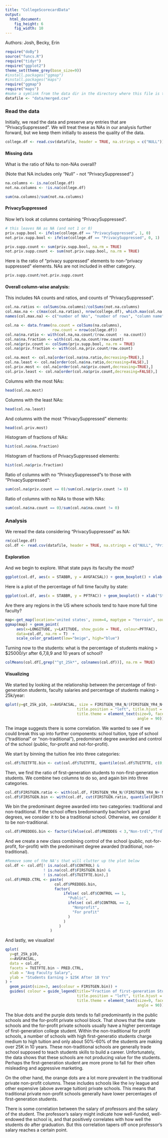 ```yaml
---
title: "CollegeScorecardData"
output: 
  html_document: 
    fig_height: 6
    fig_width: 10
---
```

Authors: Josh, Becky, Erin

```r
require("doBy")
source("funcs.R")
require("tidyr")
require("ggplot2")
theme_set(theme_grey(base_size=9))
#install.packages("ggmap")
#install.packages("maps")
require("ggmap")
require("maps")
#make a symlink from the data dir in the directory where this file is to the desired data file
datafile <- "data/merged.csv"
```

### Read the data

Initially, we read the data and preserve any entries that are "PrivacySuppressed". We will treat these as NAs in our analysis further forward, but we keep them initially to assess the quality of the data.

```r
college.df <- read.csv(datafile, header = TRUE, na.strings = c("NULL"))
```

#### Missing data

What is the ratio of NAs to non-NAs overall? 

(Note that NA includes only "Null" - not "PrivacySuppressed".)
```r
na.columns <- is.na(college.df)
not.na.columns <- !is.na(college.df)

sum(na.columns)/sum(not.na.columns)
```


#### PrivacySuppressed

Now let's look at columns containing "PrivacySuppressed".

```r
# this leaves NA as NA (and not 1 or 0)
priv.supp.bool <- ifelse(college.df == "PrivacySuppressed", 1, 0)
not.priv.supp.bool <- ifelse(college.df == "PrivacySuppressed", 0, 1)

priv.supp.count <- sum(priv.supp.bool, na.rm = TRUE)
not.priv.supp.count <- sum(not.priv.supp.bool, na.rm = TRUE)
```

Here is the ratio of "privacy suppressed" elements to non-"privacy suppressed" elements. NAs are not included in either category.
```r
priv.supp.count/not.priv.supp.count
```


#### Overall column-wise analysis:

This includes NA counts and ratios, and counts of "PrivacySuppressed".
```r
col.na.ratios <- colSums(na.columns)/colSums(not.na.columns)
col.max.na <- c(max(col.na.ratios), nrow(college.df), which.max(col.na.ratios))
names(col.max.na) <- c("number of NAs", "number of rows", "column name")

col.na <- data.frame(na.count = colSums(na.columns),
                     row.count = nrow(college.df))
col.na$na.ratio <- with(col.na,na.count/(row.count - na.count))
col.na$na.fraction <- with(col.na,na.count/row.count)
col.na$priv.count <- colSums(priv.supp.bool, na.rm = TRUE)
col.na$priv.fraction <- with(col.na,priv.count/row.count)

col.na.most <- col.na[order(col.na$na.ratio,decreasing=TRUE),]
col.na.least <- col.na[order(col.na$na.ratio,decreasing=FALSE),]
col.priv.most <- col.na[order(col.na$priv.count,decreasing=TRUE),]
col.priv.least <- col.na[order(col.na$priv.count,decreasing=FALSE),]
```

Columns with the most NAs:
```r
head(col.na.most)
```

Columns with the least NAs:
```r
head(col.na.least)
```

And columns with the most "PrivacySuppressed" elements:
```r
head(col.priv.most)
```

Histogram of fractions of NAs:
```r
hist(col.na$na.fraction)
```

Histogram of fractions of PrivacySuppressed elements:
```r
hist(col.na$priv.fraction)
```

Ratio of columns with no "PrivacySuppressed"s to those with "PrivacySuppressed":
```r
sum(col.na$priv.count == 0)/sum(col.na$priv.count != 0)
```

Ratio of columns with no NAs to those with NAs:
```r
sum(col.na$na.count == 0)/sum(col.na$na.count != 0)
```

### Analysis

We reread the data considering "PrivacySuppressed" as NA:
```r
rm(college.df)
col.df <- read.csv(datafile, header = TRUE, na.strings = c("NULL", "PrivacySuppressed"))
```

#### Exploration

And we begin to explore. What state pays its faculty the most?

```r
ggplot(col.df, aes(x = STABBR, y = AVGFACSAL)) + geom_boxplot() + xlab("State") + ylab("Avg monthly salary")
```

Here is a plot of the percentage of full time faculty by state:

```r
ggplot(col.df, aes(x = STABBR, y = PFTFAC)) + geom_boxplot() + xlab("State") + ylab("Percentage full time faculty")
```

Are there any regions in the US where schools tend to have more full time faculty?
```r
map<-get_map(location='united states', zoom=4, maptype = "terrain", source='google',color='color')
ggmap(map) + geom_point(
     aes(x=LONGITUDE, y=LATITUDE, show_guide = TRUE, colour=PFTFAC), 
     data=col.df, na.rm = T)  + 
     scale_color_gradient(low="beige", high="blue")
```


Turning now to the students: what is the percentage of students making > $25000/yr after 6,7,8,9 and 10 years of school?
```r
colMeans(col.df[,grep("^gt_25k*", colnames(col.df))], na.rm = TRUE)
```

#### Visualizing

We started by looking at the relationship between the percentage of first-generation students, faculty salaries and percentage of students making > 25k/year:
```r
qplot(y=gt_25k_p10, x=AVGFACSAL, size = FIRSTGEN_YR4_N/(FIRSTGEN_YR4_N+ NOT1STGEN_YR4_N), data = col.df)+guides( size = guide_legend(title="Fraction of first-generation Students",
                                title.position = "left", title.hjust = 0.5,
                                title.theme = element_text(size=9, face="italic", 
                                                           angle = 90)))
```

The image suggests there is some correlation. We wanted to see if we could break this up into further components: school tuition, type of school ("traditional" or "non-traditional"), predominant degree awarded and control of the school (public, for-profit and not-for-profit). 

We start by binning the tuition fee into three categories: 
```r
col.df$TUITFTE.bin <- cut(col.df$TUITFTE, quantile(col.df$TUITFTE, c(0,.25,.75,1), na.rm = TRUE), labels = c("low tuition", "interquartile", "high tuition"))
```

Then, we find the ratio of first-generation students to non-first-generation students. We combine two columns to do so, and again bin into three categories.
```r
col.df$FIRSTGEN.ratio <- with(col.df, FIRSTGEN_YR4_N/(FIRSTGEN_YR4_N+ NOT1STGEN_YR4_N))
col.df$FIRSTGEN.bin <- with(col.df, cut(FIRSTGEN.ratio, quantile(FIRSTGEN.ratio, seq(0,1,.25), na.rm = TRUE), labels = paste0(seq(25, 100, 25), "%ile")))
```

We bin the predominant degree awarded into two categories: traditional and non-traditional. If the school offers bredominantly bachelor's and grad degrees, we consider it to be a traditional school. Otherwise, we consider it to be non-traditional.
```r
col.df$PREDDEG.bin <- factor(ifelse(col.df$PREDDEG < 3,"Non-trdl","Trdl"))
```

And we create a new class combining control of the school (public, not-for-profit, for-profit) with the predominant degree awarded (traditional, non-traditional).
```r
#Remove some of the NA's that will clutter up the plot below
col.df <- col.df[! is.na(col.df$CONTROL) & 
                 ! is.na(col.df$FIRSTGEN.bin) & 
                 ! is.na(col.df$TUITFTE.bin),]
col.df$PRED.CTRL <- paste(
                      col.df$PREDDEG.bin, 
                      factor(
                          ifelse( col.df$CONTROL == 1, 
                            "Public",
                            ifelse( col.df$CONTROL == 2, 
                              "Nonprofit",
                              "For profit"
                            )
                          )
                        )
                    )

```

And lastly, we visualize!
```r
qplot(
  y=gt_25k_p10, 
  x=AVGFACSAL, 
  data = col.df, 
  facets = TUITFTE.bin ~ PRED.CTRL,
  xlab = "Avg Faculty Salary", 
  ylab = "Students Earning > $25K After 10 Yrs"
) + 
  geom_point(size=3, aes(colour = FIRSTGEN.bin)) + 
  guides( colour = guide_legend(title="Fraction of first-generation Students",
                                title.position = "left", title.hjust = 0.5,
                                title.theme = element_text(size=9, face="italic", 
                                                           angle = 90)))
```

The blue dots and the purple dots tends to fall predominantly in the public schools and the for-profit private school block. That shows that the state schools and the for-profit private schools usually have a higher percentage of first-generation college student. Within the non-traditional for profit schools, a number of schools with high first-generatio students charge medium to high tuition and only about 50%-60% of the students are making over 25K in 10 years. These non-traditional schools are generally trade school supposed to teach students skills to build a career. Unfortunately, the data shows that these schools are not producing value for the students. Perhaps the first-generation student are more prone to fall for their often misleading and aggressive marketing. 

On the other hand, the orange dots are a lot more prevalent in the traditional private non-profit columns. These includes schools like the ivy league and other expensive (above average tuition) private schools. This means that traditional private non-profit schools generally have lower percentages of first-generation students. 

There is some correlation between the salary of professors and the salary of the student. The professor’s salary might indicate how well-funded, well-endowed the school is, and that positively correlates with how well the students do after graduation. But this correlation tapers off  once professor’s salary reaches a certain point.